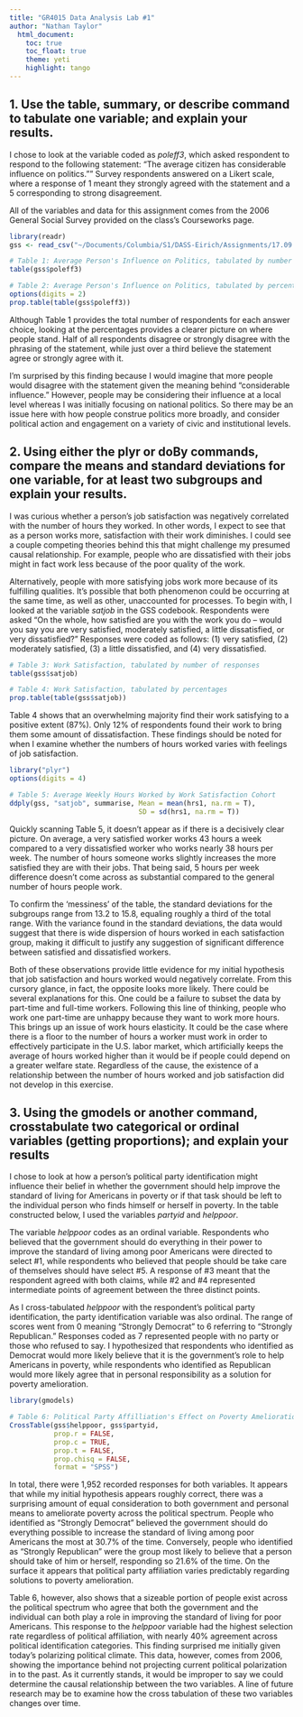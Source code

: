 ```yaml
---
title: "GR4015 Data Analysis Lab #1"
author: "Nathan Taylor"
  html_document:
    toc: true
    toc_float: true
    theme: yeti
    highlight: tango
---
```


## 1. Use the table, summary, or describe command to tabulate one variable; and explain your results.

I chose to look at the variable coded as *poleff3*, which asked respondent to
respond to the following statement: "The average citizen has considerable 
influence on politics."" Survey respondents answered on a Likert scale, where a
response of 1 meant they strongly agreed with the statement and a 5 
corresponding to strong disagreement.

All of the variables and data for this assignment comes from the 2006 General Social Survey provided on the class's Courseworks page.

```r
library(readr)
gss <- read_csv("~/Documents/Columbia/S1/DASS-Eirich/Assignments/17.09.27_Lab1/GSS.2006.csv")

# Table 1: Average Person's Influence on Politics, tabulated by number of responses
table(gss$poleff3)

# Table 2: Average Person's Influence on Politics, tabulated by percentages
options(digits = 2)
prop.table(table(gss$poleff3))
```

Although Table 1 provides the total number of respondents for each answer choice, looking at the percentages provides a clearer picture on where people stand. Half of all respondents disagree or strongly disagree with the phrasing of the statement, while just over a third believe the statement agree or strongly agree with it. 

I'm surprised by this finding because I would imagine that more people would disagree with the statement given the meaning behind "considerable influence." However, people may be considering their influence at a local level whereas I was initially focusing on national politics. So there may be an issue here with how people construe politics more broadly, and consider political action and engagement on a variety of civic and institutional levels.


## 2. Using either the plyr or doBy commands, compare the means and standard deviations for one variable, for at least two subgroups and explain your results. 

I was curious whether a person’s job satisfaction was negatively correlated with the number of hours they worked. In other words, I expect to see that as a person works more, satisfaction with their work diminishes. I could see a couple competing theories behind this that might challenge my presumed causal relationship. For example, people who are dissatisfied with their jobs might in fact work less  because of the poor quality of the work. 

Alternatively, people with more satisfying jobs work more because of its fulfilling qualities. It’s possible that both phenomenon could be occurring at the same time, as well as other, unaccounted for processes. To begin with, I looked at the variable *satjob* in the GSS codebook. Respondents were asked "On the  whole, how satisfied are you with the work you do -- would you say you are very satisfied, moderately satisfied, a little dissatisfied, or very dissatisfied?" Responses were coded as follows: (1) very satisfied, (2) moderately satisfied, (3) a little dissatisfied, and (4) very dissatisfied.

```r
# Table 3: Work Satisfaction, tabulated by number of responses
table(gss$satjob)

# Table 4: Work Satisfaction, tabulated by percentages
prop.table(table(gss$satjob))
```

Table 4 shows that an overwhelming majority find their work satisfying to a positive extent (87%). Only 12% of respondents found their work to bring them some amount of dissatisfaction. These findings should be noted for when I examine whether the numbers of hours worked varies with feelings of job satisfaction.

```r
library("plyr")
options(digits = 4)

# Table 5: Average Weekly Hours Worked by Work Satisfaction Cohort
ddply(gss, "satjob", summarise, Mean = mean(hrs1, na.rm = T), 
                                SD = sd(hrs1, na.rm = T))
```

Quickly scanning Table 5, it doesn't appear as if there is a decisively clear picture. On average, a very satisfied worker works 43 hours a week compared to a very dissatisfied worker who works nearly 38 hours per week. The number of hours someone works slightly increases the more satisfied they are with their jobs. That being said, 5 hours per week difference doesn't come across as substantial compared to the general number of hours people work. 

To confirm the 'messiness' of the table, the standard deviations for the subgroups range from 13.2 to 15.8, equaling roughly a third of the total range. With the variance found in the standard deviations, the data would suggest that there is wide dispersion of hours worked in each satisfaction group, making it difficult to justify any suggestion of significant difference between satisfied and dissatisfied workers.

Both of these observations provide little evidence for my initial hypothesis that job satisfaction and hours worked would negatively correlate. From this cursory glance, in fact, the opposite looks more likely. There could be several explanations for this. One could be a failure to subset the data by part-time and full-time workers. Following this line of thinking, people who work one part-time are unhappy because they want to work more hours. This brings up an issue of work hours elasticity. It could be the case where there is a floor to the number of hours a worker must work in order to effectively participate in the U.S. labor market, which artificially keeps the average of hours worked higher than it would be if people could depend on a greater welfare state. Regardless of the cause, the existence of a relationship between the number of hours worked and job satisfaction did not develop in this exercise.


## 3. Using the gmodels or another command, crosstabulate two categorical or ordinal variables (getting proportions); and explain your results

I chose to look at how a person's political party identification might influence their belief in whether the government should help improve the standard of living for Americans in poverty or if that task should be left to the individual person who finds himself or herself in poverty. In the table constructed below, I used the variables *partyid* and *helppoor*. 

The variable *helppoor* codes as an ordinal variable. Respondents who believed that the government should do everything in their power to improve the standard of living among poor Americans were directed to select #1, while respondents who believed that people should be take care of themselves should have select #5. A response of #3 meant that the respondent agreed with both claims, while #2 and #4 represented intermediate points of agreement between the three distinct points.

As I cross-tabulated *helppoor* with the respondent's political party identification, the party identification variable was also ordinal. The range of scores went from 0 meaning "Strongly Democrat" to 6 referring to "Strongly Republican." Responses coded as 7 represented people with no party or those who refused to say. I hypothesized that respondents who identified as Democrat would more likely believe that it is the government's role to help Americans in poverty, while respondents who identified as Republican would more likely agree that in personal responsibility as a solution for poverty amelioration.

```r
library(gmodels)

# Table 6: Political Party Affilliation's Effect on Poverty Amelioration
CrossTable(gss$helppoor, gss$partyid, 
           prop.r = FALSE, 
           prop.c = TRUE, 
           prop.t = FALSE, 
           prop.chisq = FALSE, 
           format = "SPSS")
```

In total, there were 1,952 recorded responses for both variables. It appears that while my initial hypothesis appears roughly correct, there was a surprising amount of equal consideration to both government and personal means to ameliorate poverty across the political spectrum. People who identified as "Strongly Democrat" believed the government should do everything possible to increase the standard of living among poor Americans the most at 30.7% of the time. Conversely, people who identified as "Strongly Republican" were the group most likely to believe that a person should take of him or herself, responding so 21.6% of the time. On the surface it appears that political party affiliation varies predictably regarding solutions to poverty amelioration.

Table 6, however, also shows that a sizeable portion of people exist across the political spectrum who agree that both the government and the individual can both play a role in improving the standard of living for poor Americans. This response to the *helppoor* variable had the highest selection rate regardless of political affiliation, with nearly 40% agreement across political identification categories. This finding surprised me initially given today's polarizing political climate. This data, however, comes from 2006, showing the importance behind not projecting current political polarization in to the past. As it currently stands, it would be improper to say we could determine the causal relationship between the two variables. A line of future research may be to examine how the cross tabulation of these two variables changes over time.